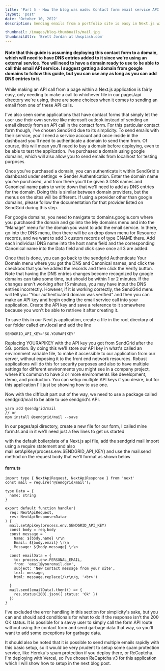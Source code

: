 ```yaml
---
title: 'Part 5 - How the blog was made: Contact form email service API'
layout: 'post'
date: 'October 10, 2022'
description: Sending emails from a portfolio site is easy in Next.js with SendGrid's email service.

thumbnail: /images/blog-thumbnails/mail.jpg
thumbnailAttr: 'Brett Jordan at Unsplash.com'
---
```

#### Note that this guide is assuming deploying this contact form to a domain, which will need to have DNS entries added to it since we're using an external service. You will need to have a domain ready to use to be able to call this email API service. I suggest getting a domain from google domains to follow this guide, but you can use any as long as you can add DNS entries to it.

While making an API call from a page within a Next.js application is fairly easy, only needing to make a call to whichever file in our pages/api directory we're using, there are some choices when it comes to sending an email from one of these API calls. 

I've also seen some applications that have contact forms that simply let the user use their own service like microsoft outlook instead of sending an email directly from an API call in the contact form. For this particular contact form though, I've chosen SendGrid due to its simplicity. To send emails with their service, you'll need a service account and once inside in the dashboard you'll need to authenticate a domain to send them from. Of course, this will mean you'll need to buy a domain before deploying, even to be able to test the application. 
I've purchased a domain using google domains, which will also allow you to send emails from localhost for testing purposes. 

Once you've purchased a domain, you can authenticate it within SendGrid's dashboard under settings -> Sender Authentication. Enter the domain name you've purchased, and from there you'll be given 3 DNS names and Canonical name pairs to write down that we'll need to add as DNS entries for the domain. Doing this is similar between domain providers, but the menus on the sites will be different. If using a provider other than google domains, please follow the documentation for that provider listed on SendGrid during this step. 

For google domains, you need to navigate to domains.google.com where you purchased the domain and go into the My domains menu and into the "Manage" menu for the domain you want to add the email service. In there, go into the DNS menu, then there will be an drop down menu for Resource records, and we want to add 3 custom records of type CNAME there. Add each individual DNS name into the host name field and the corresponding Canonical name into the Data field and click save once all 3 are added. 

Once that is done, you can go back to the sendgrid Authenticate Your Domain menu where you got the DNS and Canonical names, and click the checkbox that you've added the records and then click the Verify button. Note that having the DNS entries changes become recognized by google domains can take some time, but should be within 1 or 2 minutes. If the changes aren't working after 15 minutes, you may have input the DNS entries incorrectly. However, if it is working correctly, the SendGrid menu will tell you "Your authenticated domain was verified" and then you can make an API key and begin coding the email service call into your application. Create the API key and save a reference to it somewhere because you won't be able to retrieve it after creating it.

To save this in our Next.js application, create a file in the root directory of our folder called env.local and add the line
```
SENDGRID_API_KEY="SG.YOURAPIKEY"
```
Replacing YOURAPIKEY with the API key you got from SendGrid after the SG. portion. By doing this we'll store our API key in what's called an environment variable file, to make it accessible to our application from our server, without exposing it to the front end network resources. Robust applications will do this for security purposes and also to have multiple settings for different environments you might see in a company project, where it's common to have 3 or more environments like development, demo, and production. You can setup multiple API keys if you desire, but for this application I'll just be showing how to use one.

Now with the difficult part out of the way, we need to use a package called sendgrid/mail to be able to use sendgrid's API. 
```
yarn add @sendgrid/mail
// or
npm install @sendgrid/mail --save
```

In our pages/api directory, create a new file for our form, I called mine form.ts and in it we'll need just a few lines to get us started

with the default boilerplate of a Next.js api file, add the sendgrid mail import using a require statement and also mail.setApiKey(process.env.SENDGRID_API_KEY) and use the mail.send method on the request body that we'll format as shown below
#### form.ts
```
import type { NextApiRequest, NextApiResponse } from 'next'
const mail = require('@sendgrid/mail');

type Data = {
  name: string
}

export default function handler(
  req: NextApiRequest,
  res: NextApiResponse<Data>
) {
  mail.setApiKey(process.env.SENDGRID_API_KEY)
  const body = req.body
  const message = `
    Name: ${body.name} \r\n
    Email: ${body.email} \r\n
    Message: ${body.message} \r\n
  `
  const emailData = {
    to: process.env.PERSONAL_EMAIL,
    from: 'email@youremail.dev',
    subject: 'New Contact message from your site',
    text: message,
    html: message.replace(/\r\n/g, '<br>')
  
  }
  mail.send(emailData).then(() => {
    res.status(200).json({ status: 'Ok' })
  })
}
```
I've excluded the error handling in this section for simplicity's sake, but you can and should add conditionals for what to do if the response isn't the 200 OK status. It is possible for a savvy user to simply call the form API route without using the contact form and send garbage data that way, so you'll want to add some exceptions for garbage data.

It should also be noted that it is possible to send multiple emails rapidly with this basic setup, so it would be very prudent to setup some spam protection service, like Heroku's spam protection if you deploy there, or ReCaptcha. I'm deploying with Vercel, so I've chosen ReCaptcha v3 for this application which I will show how to setup in the next blog post.
